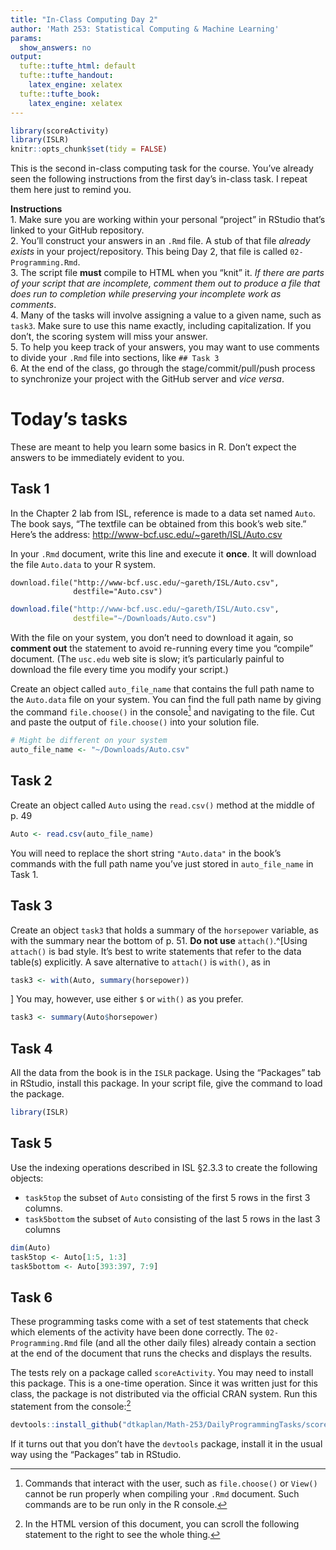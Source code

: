 ```yaml
---
title: "In-Class Computing Day 2"
author: 'Math 253: Statistical Computing & Machine Learning'
params:
  show_answers: no
output:
  tufte::tufte_html: default
  tufte::tufte_handout:
    latex_engine: xelatex
  tufte::tufte_book:
    latex_engine: xelatex
---
```


```r
library(scoreActivity)
library(ISLR)
knitr::opts_chunk$set(tidy = FALSE)
```

This is the second in-class computing task for the course. You've already seen the following instructions from the first day's in-class task.  I repeat them here just to remind you.

**Instructions**  
1. Make sure you are working within your personal "project" in RStudio that's linked to your GitHub repository.   
2. You'll construct your answers in an `.Rmd` file. A stub of that file *already exists* in your project/repository. This being Day 2, that file is called `02-Programming.Rmd`.          
3. The script file **must** compile to HTML when you "knit" it. *If there are parts of your script that are incomplete, comment them out to produce a file that does run to completion while preserving your incomplete work as comments*.    
4. Many of the tasks will involve assigning a value to a given name, such as `task3`.  Make sure to use this name exactly, including capitalization.  If you don't, the scoring system will miss your answer.    
5. To help you keep track of your answers, you may want to use comments to divide your `.Rmd` file into sections, like `## Task 3`    
6. At the end of the class, go through the stage/commit/pull/push process to synchronize your project with the GitHub server and *vice versa*.

# Today's tasks

These are meant to help you learn some basics in R.  Don't expect the answers to be immediately evident to you.

## Task 1

In the Chapter 2 lab from ISL, reference is made to a data set named `Auto`.  The book says, "The textfile can be obtained from this book's web site."  Here's the address: <http://www-bcf.usc.edu/~gareth/ISL/Auto.csv>

In your `.Rmd` document, write this line and execute it **once**.  It will download the file `Auto.data` to your R system.
```
download.file("http://www-bcf.usc.edu/~gareth/ISL/Auto.csv",
              destfile="Auto.csv")
```

```r
download.file("http://www-bcf.usc.edu/~gareth/ISL/Auto.csv",
              destfile="~/Downloads/Auto.csv")
```

With the file on your system, you don't need to download it again, so **comment out** the statement to avoid re-running every time you "compile" document. (The `usc.edu` web site is slow; it's particularly painful to download the file every time you modify your script.)

Create an object called `auto_file_name` that contains the full path name to the `Auto.data` file on your system.  You can find the full path name by giving the command `file.choose()` in the console^[Commands that interact with the user, such as `file.choose()` or `View()` cannot be run properly when compiling your `.Rmd` document. Such commands are to be run only in the R console.]  and navigating to the file.  Cut and paste the output of `file.choose()` into your solution file.

```r
# Might be different on your system
auto_file_name <- "~/Downloads/Auto.csv"
```

## Task 2

Create an object called `Auto` using the `read.csv()` method at the middle of p. 49
```r
Auto <- read.csv(auto_file_name)
```

You will need to replace the short string `"Auto.data"` in the book's commands with the full path name you've just stored in `auto_file_name` in Task 1.

## Task 3

Create an object `task3` that holds a summary of the `horsepower` variable, as with the summary near the bottom of p. 51.  **Do not use** `attach()`.^[Using `attach()` is bad style. It's best to write statements that refer to the data table(s) explicitly. A save alternative to `attach()` is `with()`, as in 
```r
task3 <- with(Auto, summary(horsepower))
```
] You may, however, use either `$` or `with()` as you prefer. 
```r
task3 <- summary(Auto$horsepower)
```

## Task 4

All the data from the book is in the `ISLR` package.  Using the "Packages" tab in RStudio, install this package.  In your script file, give the command to load the package.

```r
library(ISLR)
```

## Task 5

Use the indexing operations described in ISL §2.3.3 to create the following objects:

* `task5top` the subset of `Auto` consisting of the first 5 rows in the first 3 columns.
* `task5bottom` the subset of `Auto` consisting of the last 5 rows in the last 3 columns

```r
dim(Auto)
task5top <- Auto[1:5, 1:3]
task5bottom <- Auto[393:397, 7:9]
```

## Task 6

These programming tasks come with a set of test statements that check which elements of the activity have been done correctly.  The `02-Programming.Rmd` file (and all the other daily files) already contain a section at the end of the document that runs the checks and displays the results. 

The tests rely on a package called `scoreActivity`. You may need to install this package. This is a one-time operation.
Since it was written just for this class, the package is not distributed via the official CRAN system.  Run this statement from the console:^[In the HTML version of this document, you can scroll the following statement to the right to see the whole thing.]
```r
devtools::install_github("dtkaplan/Math-253/DailyProgrammingTasks/scoreActivity")
```
If it turns out that you don't have the `devtools` package, install it in the usual way using the "Packages" tab in RStudio.
